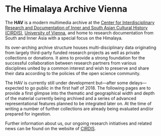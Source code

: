 # The Himalaya Archive Vienna

The **HAV** is a modern multimedia archive at the [Center for Inter­disciplinary Research and Documentation of Inner and South Asian Cultural History (CIRDIS)](http://www.univie.ac.at/cirdis/), [University of Vienna](https://www.univie.ac.at/), and home to research documentation from South and Inner Asia with a special focus on the Himalaya.

Its over-arching archive structure houses multi-disciplinary data originating from largely third-party funded research projects as well as private collections or donations. It aims to provide a strong foundation for the successful collaboration between research partners from various disciplines united by a common interest and wish to preserve and share their data according to the policies of the open science community.

The HAV is currently still under development but—after some delays—expected to go public in the first half of 2018. The following pages are to provide a first glimpse into the thematic and geographical width and depth of the material currently being archived and a series of advanced representational features planned to be integrated later on. At the time of writing a number of further collections are already being evaluated and/or prepared for ingestion.

Further information about us, our ongoing research initiatives and related news can be found on the website of [CIRDIS](http://www.univie.ac.at/cirdis).
